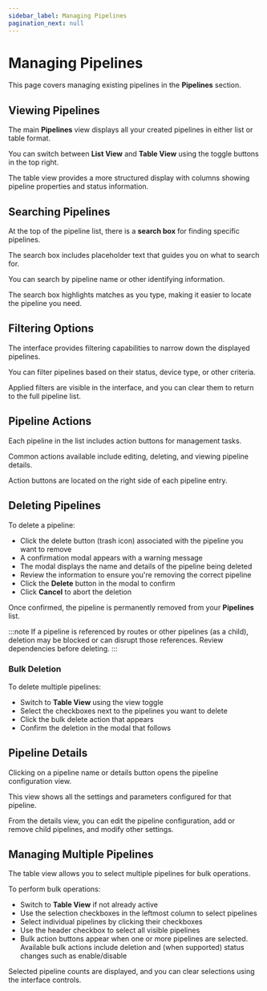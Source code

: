 ```yaml
---
sidebar_label: Managing Pipelines
pagination_next: null
---
```


# Managing Pipelines

This page covers managing existing pipelines in the **Pipelines** section.

## Viewing Pipelines

The main **Pipelines** view displays all your created pipelines in either list or table format.

You can switch between **List View** and **Table View** using the toggle buttons in the top right.

The table view provides a more structured display with columns showing pipeline properties and status information.

## Searching Pipelines

At the top of the pipeline list, there is a **search box** for finding specific pipelines.

The search box includes placeholder text that guides you on what to search for.

You can search by pipeline name or other identifying information.

The search box highlights matches as you type, making it easier to locate the pipeline you need.

## Filtering Options

The interface provides filtering capabilities to narrow down the displayed pipelines.

You can filter pipelines based on their status, device type, or other criteria.

Applied filters are visible in the interface, and you can clear them to return to the full pipeline list.

## Pipeline Actions

Each pipeline in the list includes action buttons for management tasks.

Common actions available include editing, deleting, and viewing pipeline details.

Action buttons are located on the right side of each pipeline entry.

## Deleting Pipelines

To delete a pipeline:

- Click the delete button (trash icon) associated with the pipeline you want to remove
- A confirmation modal appears with a warning message
- The modal displays the name and details of the pipeline being deleted
- Review the information to ensure you're removing the correct pipeline
- Click the **Delete** button in the modal to confirm
- Click **Cancel** to abort the deletion

Once confirmed, the pipeline is permanently removed from your **Pipelines** list.

:::note
If a pipeline is referenced by routes or other pipelines (as a child), deletion may be blocked or can disrupt those references. Review dependencies before deleting.
:::

### Bulk Deletion

To delete multiple pipelines:

- Switch to **Table View** using the view toggle
- Select the checkboxes next to the pipelines you want to delete
- Click the bulk delete action that appears
- Confirm the deletion in the modal that follows

## Pipeline Details

Clicking on a pipeline name or details button opens the pipeline configuration view.

This view shows all the settings and parameters configured for that pipeline.

From the details view, you can edit the pipeline configuration, add or remove child pipelines, and modify other settings.

## Managing Multiple Pipelines

The table view allows you to select multiple pipelines for bulk operations.

To perform bulk operations:

- Switch to **Table View** if not already active
- Use the selection checkboxes in the leftmost column to select pipelines
- Select individual pipelines by clicking their checkboxes
- Use the header checkbox to select all visible pipelines
- Bulk action buttons appear when one or more pipelines are selected. Available bulk actions include deletion and (when supported) status changes such as enable/disable

Selected pipeline counts are displayed, and you can clear selections using the interface controls.
